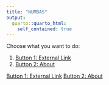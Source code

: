 ```yaml
---
title: "NUMBAS"
output:
  quarto::quarto_html:
    self_contained: true
---
```


Choose what you want to do:

1.  [Button 1: External Link](https://www.example.com/)
2.  [Button 2: About](#about)

<div class="button-container">
  <a href="https://www.example.com/" class="button">Button 1: External Link</a>
  <a href="#about" class="button">Button 2: About</a>
</div>

